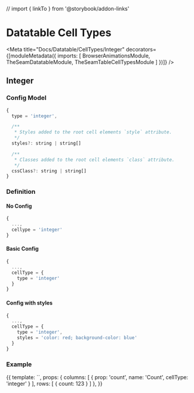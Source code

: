 // import { linkTo } from '@storybook/addon-links'




# Datatable Cell Types

<Meta title="Docs/Datatable/CellTypes/Integer" decorators={[moduleMetadata({
  imports: [
    BrowserAnimationsModule,
    TheSeamDatatableModule,
    TheSeamTableCellTypesModule
  ]
})]} />

## Integer

### Config Model

```js
{
  type = 'integer',

  /**
   * Styles added to the root cell elements `style` attribute.
   */
  styles?: string | string[]

  /**
   * Classes added to the root cell elements `class` attribute.
   */
  cssClass?: string | string[]
}
```

### Definition

#### No Config

```js
{
  ...,
  cellype = 'integer'
}
```

#### Basic Config

```js
{
  ...,
  cellType = {
    type = 'integer'
  }
}
```

#### Config with styles

```js
{
  ...,
  cellType = {
    type = 'integer',
    styles = 'color: red; background-color: blue'
  }
}
```

### Example

<Preview>
  <Story name="Basic" height="150px">
    {{
      template: `<seam-datatable class="vw-100 vh-100" [columns]="columns" [rows]="rows"></seam-datatable>`,
      props: {
        columns: [
          { prop: 'count', name: 'Count', cellType: 'integer' }
        ],
        rows: [
          { count: 123 }
        ]
      },
    }}
  </Story>
</Preview>

